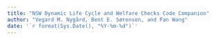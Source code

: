 ```yaml
---
title: "NSW Dynamic Life Cycle and Welfare Checks Code Companion"
author: "Vegard M. Nygård, Bent E. Sørensen, and Fan Wang"
date: '`r format(Sys.Date(), "%Y-%m-%d")`'
---
```

